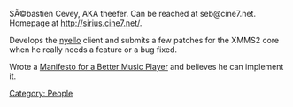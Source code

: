 {{Navbar}}

SÃ©bastien Cevey, AKA theefer. Can be reached at seb@cine7.net. Homepage at http://sirius.cine7.net/.

Develops the [http://git.xmms.se/?p=nyello.git;a=summary nyello] client and submits a few patches for the XMMS2 core when he really needs a feature or a bug fixed.

Wrote a [http://sirius.cine7.net/index.php/action/Article/category/computers/id/article-computers--better-music-player-manifesto/ Manifesto for a Better Music Player] and believes he can implement it.

[[Category: People]]